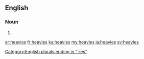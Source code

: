 ==English==

===Noun===
{{head|en|plural}}

# {{plural of|heavy|lang=en}}

[[Category:English plurals ending in "-ies"]]

[[ar:heavies]]
[[fr:heavies]]
[[ku:heavies]]
[[my:heavies]]
[[ja:heavies]]
[[sv:heavies]]